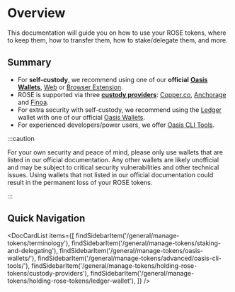 
# Overview

This documentation will guide you on how to use your ROSE tokens, where to keep them, how to transfer them, how to stake/delegate them, and more.

## Summary

* For **self-custody**, we recommend using one of our **official** [**Oasis Wallets**](oasis-wallets/README.mdx), [Web](oasis-wallets/web.md) or [Browser Extension](oasis-wallets/browser-extension.md).
* ROSE is supported via three [**custody providers**](holding-rose-tokens/custody-providers.md): [Copper.co](https://copper.co), [Anchorage](https://anchorage.com) and [Finoa](https://finoa.io).
* For extra security with self-custody, we recommend using the [Ledger](https://www.ledger.com) wallet with one of our official [Oasis Wallets](oasis-wallets/README.mdx).
* For experienced developers/power users, we offer [Oasis CLI Tools](advanced/oasis-cli-tools/README.md).

:::caution

For your own security and peace of mind, please only use wallets that are listed in our official documentation. Any other wallets are likely unofficial and may be subject to critical security vulnerabilities and other technical issues. Using wallets that not listed in our official documentation could result in the permanent loss of your ROSE tokens.

:::

## Quick Navigation

<DocCardList items={[
    findSidebarItem('/general/manage-tokens/terminology'),
    findSidebarItem('/general/manage-tokens/staking-and-delegating'),
    findSidebarItem('/general/manage-tokens/oasis-wallets/'),
    findSidebarItem('/general/manage-tokens/advanced/oasis-cli-tools/'),
    findSidebarItem('/general/manage-tokens/holding-rose-tokens/custody-providers'),
    findSidebarItem('/general/manage-tokens/holding-rose-tokens/ledger-wallet'),
]} />
